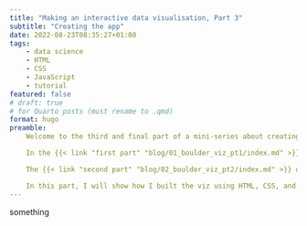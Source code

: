 ```yaml
---
title: "Making an interactive data visualisation, Part 3"
subtitle: "Creating the app"
date: 2022-08-23T08:35:27+01:00
tags:
    - data science
    - HTML
    - CSS
    - JavaScript
    - tutorial
featured: false
# draft: true
# for Quarto posts (must rename to .qmd)
format: hugo
preamble:
    Welcome to the third and final part of a mini-series about creating the [interactive visualisation of bouldering data](/portfolio/boulder-viz/) shown on the main page of this website.

    In the {{< link "first part" "blog/01_boulder_viz_pt1/index.md" >}}, I showed how to use Python to scrape some of the data the visualisation is based on from the web. If you haven't read it, I would encourage you to do that before reading on.

    The {{< link "second part" "blog/02_boulder_viz_pt2/index.md" >}} dealt with processing the scraped data using R to get them in a shape that's suitable for building the visualisation.

    In this part, I will show how I built the viz using HTML, CSS, and JavaScript.
---
```


something